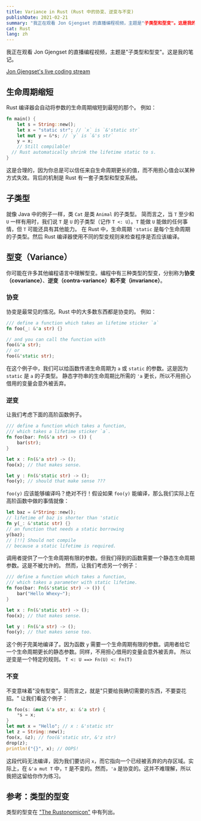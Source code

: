 ```yaml
---
title: Variance in Rust (Rust 中的协变、逆变与不变)
publishDate: 2021-02-21
summary: "我正在观看 Jon Gjengset 的直播编程视频，主题是"子类型和型变"。这是我的笔记。"
cat: Rust
lang: zh
---
```


我正在观看 Jon Gjengset 的直播编程视频，主题是"子类型和型变"。这是我的笔记。

[Jon Gjengset's live coding stream](https://www.youtube.com/watch?v=--wzpkTuCrA&feature=push-lsb&attr_tag=ivAldDGwbw3k1GZn%3A6)

## 生命周期缩短

Rust 编译器会自动将参数的生命周期缩短到最短的那个。
例如：

```rust
fn main() {
	let s = String::new();
	let x = "static str"; // `x` is `&'static str`
	let mut y = &*s; // `y` is `&'s str`
	y = x;
	// Still compilable!
  // Rust automatically shrink the lifetime static to s.
}
```

这是合理的，因为你总是可以信任来自生命周期更长的值，而不用担心值会以某种方式失效。背后的机制是 Rust 有一套子类型和型变系统。

## 子类型

就像 Java 中的例子一样，类 `Cat` 是类 `Animal` 的子类型。
简而言之，当 `T` 至少和 `U` 一样有用时，我们说 `T` 是 `U` 的子类型（记作 `T <: U`）。`T` 能做 `U` 能做的任何事情，但 `T` 可能还具有其他能力。
在 Rust 中，生命周期 `'static` 是每个生命周期的子类型。然后 Rust 编译器使用不同的型变规则来检查程序是否应该编译。

## 型变（Variance）

你可能在许多其他编程语言中理解型变。编程中有三种类型的型变，分别称为**协变（covariance）**、**逆变（contra-variance）**和**不变（invariance）**。

### 协变

协变是最常见的情况。Rust 中的大多数东西都是协变的。
例如：

```rust
/// define a function which takes an lifetime sticker `a`
fn foo(_: &'a str) {}

// and you can call the function with
foo(&'a str);
// or
foo(&'static str);
```

在这个例子中，我们可以给函数传递生命周期为 `a` 或 `static` 的参数。这是因为 `static` 是 `a` 的子类型。
静态字符串的生命周期比所需的 `'a` 更长，所以不用担心借用的变量会意外被丢弃。

### 逆变

让我们考虑下面的高阶函数例子。

```rust
/// define a function which takes a function,
/// which takes a lifetime sticker `a`.
fn foo(bar: Fn(&'a str) -> ()) {
	bar(str);
}

let x : Fn(&'a str) -> ();
foo(x); // that makes sense.

let y : Fn(&'static str) -> ();
foo(y); // should that make sense ???
```

`foo(y)` 应该能够编译吗？绝对不行！假设如果 `foo(y)` 能编译，那么我们实际上在高阶函数中做的事情就像：

```rust
let baz = &*String::new();
// lifetime of baz is shorter than 'static
fn y(_: &'static str) {}
// an function that needs a static borrowing
y(baz);
// [!!] Should not compile
// because a static lifetime is required.
```

调用者提供了一个生命周期有限的参数。但我们得到的函数需要一个静态生命周期参数。这是不被允许的。
然而，让我们考虑另一个例子：

```rust
/// define a function which takes a function,
/// which takes a parameter with static lifetime.
fn foo(bar: Fn(&'static str) -> ()) {
	bar("Hello Whexy~");
}

let x : Fn(&'static str) -> ();
foo(x); // that makes sense.

let y : Fn(&'a str) -> ();
foo(y); // that makes sense too.
```

这个例子完美地编译了。因为函数 `y` 需要一个生命周期有限的参数。调用者给它一个生命周期更长的静态参数。同样，不用担心借用的变量会意外被丢弃。
所以逆变是一个特定的规则。
`T <: U ==> Fn(U) <: Fn(T)`

### 不变

不变意味着"没有型变"。简而言之，就是"只要给我确切需要的东西，不要耍花招。"
让我们看这个例子：

```rust
fn foo(s: &mut &'a str, x: &'a str) {
	*s = x;
}
let mut x = "Hello"; // x : &'static str
let z = String::new();
foo(x, &z); // foo(&'static str, &'z str)
drop(z);
println!("{}", x); // OOPS!
```

这段代码无法编译，因为我们要访问 `x`，而它指向一个已经被丢弃的内存区域。实际上，在 `&'a mut T` 中，`T` 是不变的。然而，`'a` 是协变的。这并不难理解，所以我把这留给你作为练习。

## 参考：类型的型变

类型的型变在 ["The Rustonomicon"](https://doc.rust-lang.org/nomicon/subtyping.html) 中有列出。
